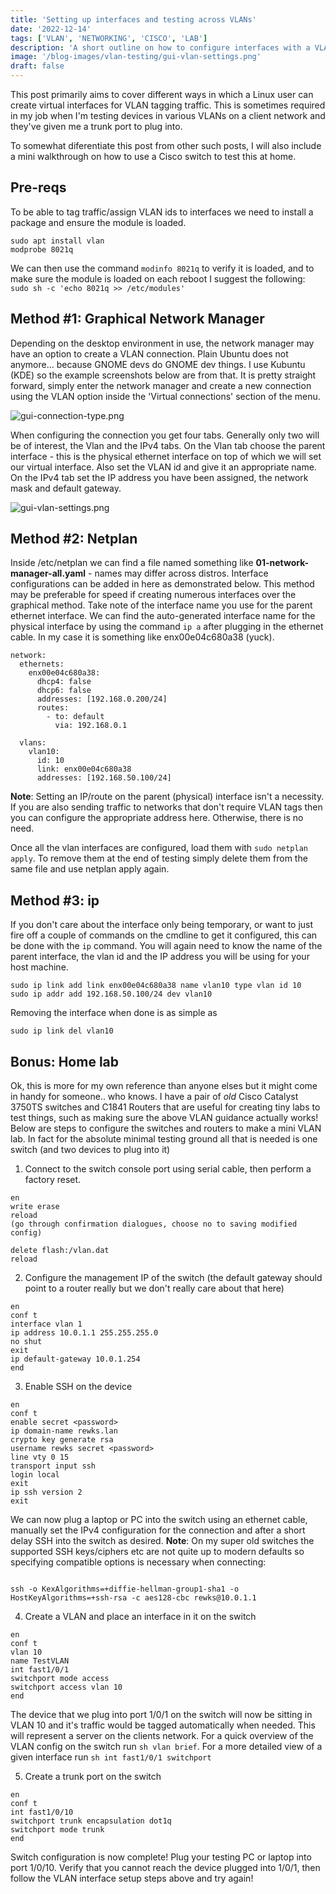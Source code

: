---
title: 'Setting up interfaces and testing across VLANs'
date: '2022-12-14'
tags: ['VLAN', 'NETWORKING', 'CISCO', 'LAB']
description: 'A short outline on how to configure interfaces with a VLAN id (Kubuntu 22.04)'
image: '/blog-images/vlan-testing/gui-vlan-settings.png'
draft: false
---

This post primarily aims to cover different ways in which a Linux user can create virtual interfaces for VLAN tagging traffic. This is sometimes required in my job when I'm testing devices in various VLANs on a client network and they've given me a trunk port to plug into.

To somewhat diferentiate this post from other such posts, I will also include a mini walkthrough on how to use a Cisco switch to test this at home.

## Pre-reqs 

To be able to tag traffic/assign VLAN ids to interfaces we need to install a package and ensure the module is loaded.

```plain
sudo apt install vlan
modprobe 8021q
```

We can then use the command `modinfo 8021q` to verify it is loaded, and to make sure the module is loaded on each reboot I suggest the following: `sudo sh -c 'echo 8021q >> /etc/modules'`

## Method #1: Graphical Network Manager

Depending on the desktop environment in use, the network manager may have an option to create a VLAN connection. Plain Ubuntu does not anymore... because GNOME devs do GNOME dev things. I use Kubuntu (KDE) so the example screenshots below are from that. It is pretty straight forward, simply enter the network manager and create a new connection using the VLAN option inside the 'Virtual connections' section of the menu.

<div className="img_one_third_screen">
    <Image 
        src='/blog-images/vlan-testing/gui-connection-type.png'
        alt='gui-connection-type.png'
        width={492}
        height={627}
        style={{width: "100%", height: "auto"}}
    />
</div>

When configuring the connection you get four tabs. Generally only two will be of interest, the Vlan and the IPv4 tabs. On the Vlan tab choose the parent interface - this is the physical ethernet interface on top of which we will set our virtual interface. Also set the VLAN id and give it an appropriate name. On the IPv4 tab set the IP address you have been assigned, the network mask and default gateway.

<div className="img_one_third_screen">
    <Image 
        src='/blog-images/vlan-testing/gui-vlan-settings.png'
        alt='gui-vlan-settings.png'
        width={460}
        height={639}
        style={{width: "100%", height: "auto"}}
    />
</div>

## Method #2: Netplan

Inside /etc/netplan we can find a file named something like **01-network-manager-all.yaml** - names may differ across distros. Interface configurations can be added in here as demonstrated below. This method may be preferable for speed if creating numerous interfaces over the graphical method. Take note of the interface name you use for the parent ethernet interface. We can find the auto-generated interface name for the physical interface by using the command `ip a` after plugging in the ethernet cable. In my case it is something like enx00e04c680a38 (yuck).

```
network:
  ethernets:
    enx00e04c680a38:
      dhcp4: false
      dhcp6: false
      addresses: [192.168.0.200/24]
      routes:
        - to: default
          via: 192.168.0.1

  vlans:
    vlan10:
      id: 10
      link: enx00e04c680a38
      addresses: [192.168.50.100/24]
```

**Note**: Setting an IP/route on the parent (physical) interface isn't a necessity. If you are also sending traffic to networks that don't require VLAN tags then you can configure the appropriate address here. Otherwise, there is no need.

Once all the vlan interfaces are configured, load them with `sudo netplan apply`. To remove them at the end of testing simply delete them from the same file and use netplan apply again.

## Method #3: ip

If you don't care about the interface only being temporary, or want to just fire off a couple of commands on the cmdline to get it configured, this can be done with the `ip` command. You will again need to know the name of the parent interface, the vlan id and the IP address you will be using for your host machine.

```plain
sudo ip link add link enx00e04c680a38 name vlan10 type vlan id 10
sudo ip addr add 192.168.50.100/24 dev vlan10
```

Removing the interface when done is as simple as 

```plain
sudo ip link del vlan10
```

## Bonus: Home lab

Ok, this is more for my own reference than anyone elses but it might come in handy for someone.. who knows. I have a pair of *old* Cisco Catalyst 3750TS switches and C1841 Routers that are useful for creating tiny labs to test things, such as making sure the above VLAN guidance actually works! Below are steps to configure the switches and routers to make a mini VLAN lab. In fact for the absolute minimal testing ground all that is needed is one switch (and two devices to plug into it)

1. Connect to the switch console port using serial cable, then perform a factory reset.

```plain
en
write erase
reload
(go through confirmation dialogues, choose no to saving modified config)

delete flash:/vlan.dat
reload
```

2. Configure the management IP of the switch (the default gateway should point to a router really but we don't really care about that here)

```plain
en
conf t
interface vlan 1
ip address 10.0.1.1 255.255.255.0
no shut
exit
ip default-gateway 10.0.1.254
end
```

3. Enable SSH on the device

```plain
en
conf t
enable secret <password>
ip domain-name rewks.lan
crypto key generate rsa
username rewks secret <password>
line vty 0 15
transport input ssh
login local
exit
ip ssh version 2
exit
```

We can now plug a laptop or PC into the switch using an ethernet cable, manually set the IPv4 configuration for the connection and after a short delay SSH into the switch as desired. **Note**: On my super old switches the supported SSH keys/ciphers etc are not quite up to modern defaults so specifying compatible options is necessary when connecting:

<div className='code'><pre><code>
ssh -o KexAlgorithms=+diffie-hellman-group1-sha1 -o HostKeyAlgorithms=+ssh-rsa -c aes128-cbc rewks@10.0.1.1
</code></pre></div>

4. Create a VLAN and place an interface in it on the switch 

```plain
en
conf t
vlan 10
name TestVLAN
int fast1/0/1
switchport mode access
switchport access vlan 10
end
```

The device that we plug into port 1/0/1 on the switch will now be sitting in VLAN 10 and it's traffic would be tagged automatically when needed. This will represent a server on the clients network. For a quick overview of the VLAN config on the switch run `sh vlan brief`. For a more detailed view of a given interface run `sh int fast1/0/1 switchport`

5. Create a trunk port on the switch

```plain
en
conf t
int fast1/0/10
switchport trunk encapsulation dot1q
switchport mode trunk
end
```

Switch configuration is now complete! Plug your testing PC or laptop into port 1/0/10. Verify that you cannot reach the device plugged into 1/0/1, then follow the VLAN interface setup steps above and try again!